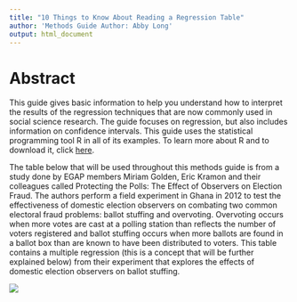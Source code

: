 ```yaml
---
title: "10 Things to Know About Reading a Regression Table"
author: 'Methods Guide Author: Abby Long'
output: html_document
---
```


Abstract
==
This guide gives basic information to help you understand how to interpret the results of the regression techniques that are now commonly used in social science research. The guide focuses on regression, but also includes information on confidence intervals. This guide uses the statistical programming tool R in all of its examples. To learn more about R and to download it, click [here](https://www.r-project.org).

The table below that will be used throughout this methods guide is from a study done by EGAP members Miriam Golden, Eric Kramon and their colleagues called Protecting the Polls: The Effect of Observers on Election Fraud. The authors perform a field experiment in Ghana in 2012 to test the effectiveness of domestic election observers on combating two common electoral fraud problems: ballot stuffing and overvoting. Overvoting occurs when more votes are cast at a polling station than reflects the number of voters registered and ballot stuffing occurs when more ballots are found in a ballot box than are known to have been distributed to voters. This table contains a multiple regression (this is a concept that will be further explained below) from their experiment that explores the effects of domestic election observers on ballot stuffing.

![](https://raw.githubusercontent.com/egap/methods-guides/master/reg-table/reg.png)

